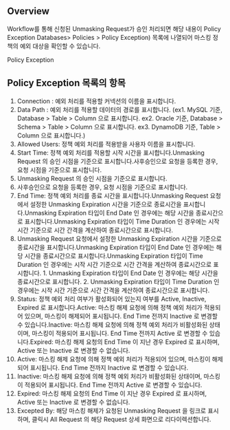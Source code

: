 ## Overview
Workflow를 통해 신청된 Unmasking Request가 승인 처리되면 해당 내용이 Policy Exception Databases> Policies > Policy Exception) 목록에 나열되어 마스킹 정책의 예외 대상을 확인할 수 있습니다.

Policy Exception

## Policy Exception 목록의 항목
1. Connection : 예외 처리를 적용할 커넥션의 이름을 표시합니다.
2. Data Path : 예외 처리를 적용할 데이터의 경로를 표시합니다. (ex1. MySQL 기준, Database > Table > Column 으로 표시합니다.  ex2. Oracle 기준, Database > Schema > Table > Column 으로 표시합니다.  ex3. DynamoDB 기준, Table > Column 으로 표시합니다.)
3. Allowed Users: 정책 예외 처리를 적용받을 사용자 이름을 표시합니다.
4. Start Time: 정책 예외 처리를 적용할 시작 시간을 표시합니다.Unmasking Request 의 승인 시점을 기준으로 표시합니다.사후승인으로 요청을 등록한 경우, 요청 시점을 기준으로 표시합니다.
  1. Unmasking Request 의 승인 시점을 기준으로 표시합니다.
  2. 사후승인으로 요청을 등록한 경우, 요청 시점을 기준으로 표시합니다.
5. End Time: 정책 예외 처리를 종료 시간을 표시합니다.Unmasking Request 요청에서 설정한 Unmasking Expiration 시간을 기준으로 종료시간을 표시합니다.Unmasking Expiration 타입이 End Date 인 경우에는 해당 시간을 종료시간으로 표시합니다.Unmasking Expiration 타입이 Time Duration 인 경우에는 시작 시간 기준으로 시간 간격을 계산하여 종료시간으로 표시합니다.
  1. Unmasking Request 요청에서 설정한 Unmasking Expiration 시간을 기준으로 종료시간을 표시합니다.Unmasking Expiration 타입이 End Date 인 경우에는 해당 시간을 종료시간으로 표시합니다.Unmasking Expiration 타입이 Time Duration 인 경우에는 시작 시간 기준으로 시간 간격을 계산하여 종료시간으로 표시합니다.
    1. Unmasking Expiration 타입이 End Date 인 경우에는 해당 시간을 종료시간으로 표시합니다.
    2. Unmasking Expiration 타입이 Time Duration 인 경우에는 시작 시간 기준으로 시간 간격을 계산하여 종료시간으로 표시합니다.
6. Status: 정책 예외 처리 여부가 활성화되어 있는지 여부를 Active, Inactive, Expired 로 표시합니다.Active: 마스킹 해제 요청에 의해 정책 예외 처리가 적용되어 있으며, 마스킹이 해제되어 표시됩니다. End Time 전까지 Inactive 로 변경할 수 있습니다.Inactive: 마스킹 해제 요청에 의해 정책 예외 처리가 비활성화된 상태이며, 마스킹이 적용되어 표시됩니다. End Time 전까지 Active 로 변경할 수 있습니다.Expired: 마스킹 해제 요청의 End Time 이 지난 경우 Expired 로 표시하며, Active 또는 Inactive 로 변경할 수 없습니다.
  1. Active: 마스킹 해제 요청에 의해 정책 예외 처리가 적용되어 있으며, 마스킹이 해제되어 표시됩니다. End Time 전까지 Inactive 로 변경할 수 있습니다.
  2. Inactive: 마스킹 해제 요청에 의해 정책 예외 처리가 비활성화된 상태이며, 마스킹이 적용되어 표시됩니다. End Time 전까지 Active 로 변경할 수 있습니다.
  3. Expired: 마스킹 해제 요청의 End Time 이 지난 경우 Expired 로 표시하며, Active 또는 Inactive 로 변경할 수 없습니다.
7. Excepted By: 해당 마스킹 해제가 요청된 Unmasking Request 을 링크로 표시하며, 클릭시 All Request 의 해당 Request 상세 화면으로 리다이렉션합니다.
